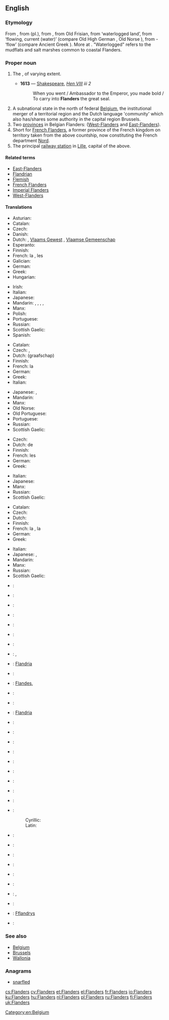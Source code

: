 ==English==
{{wikipedia|Flanders}}

===Etymology===
From {{etyl|fr}} {{term|Flandres|lang=fr}}, from {{etyl|nl}} {{term|Vlaanderen|lang=nl}} (pl.), from {{etyl|dum}} {{term|Vlander|lang=dum}}, from Old Frisian, from {{etyl|gem-pro|en}} {{recons|flaumdra|lang=gem-pro}} ‘waterlogged land’, from {{recons|flaumaz|lang=gem-pro}} ‘flowing, current (water)’ (compare Old High German {{term|weraltfloum|lang=goh||transitoriness of life}}, Old Norse {{term|flaumr|lang=non||eddy}}), from {{etyl|ine-pro|en}} {{recons|plow-m|lang=ine-pro}}- ‘flow’ (compare Ancient Greek {{term||plŷma|dishwater, washing water}}). More at {{l|en|flow}}. "Waterlogged" refers to the mudflats and salt marshes common to coastal Flanders.

===Proper noun===
{{en-proper noun}}

# {{historical}} The {{w|Flanders (county)|Countship of Flanders}}, of varying extent.
#* '''1613''' — [[Shakespeare]], ''[http://en.wikisource.org/wiki/The_Life_of_King_Henry_the_Eighth Hen VIII] iii 2''
#*: When you went / Ambassador to the Emperor, you made bold / To carry into '''Flanders''' the great seal.
# A subnational state in the north of federal [[Belgium]], the institutional merger of a territorial region and the Dutch language 'community' which also has/shares some authority in the capital region Brussels.
# Two [[province]]s in Belgian Flanders: ([[West-Flanders]] and [[East-Flanders]]).
# Short for [[French Flanders]], a former province of the French kingdom on territory taken from the above countship, now constituting the French department [[Nord]].
# The principal [[railway station]] in [[Lille]], capital of the above.

====Related terms====
* [[East-Flanders]]
* [[Flandrian]]
* [[Flemish]]
* [[French Flanders]]
* [[Imperial Flanders]]
* [[West-Flanders]]

====Translations====
{{trans-top|subnational state in the north of federal Belgium}}
* Asturian: {{t-|ast|Flandes}}
* Catalan: {{t-|ca|Flandes|m}}
* Czech: {{t+|cs|Vlámsko|n}}
* Danish: {{t|da|Flandern}}
* Dutch: {{t+|nl|Vlaanderen|n}}, [[Vlaams Gewest]] {{n}}, [[Vlaamse Gemeenschap]]
* Esperanto: {{t-|eo|Flandrio}}
* Finnish: {{t-|fi|Flanderi}}
* French: la {{t+|fr|Flandre|f}}, les {{t-|fr|Flandres|f|p}}
* Galician: {{t-|gl|Flandres}}
* German: {{t+|de|Flandern|n}}
* Greek: {{t+|el|Φλάνδρα|f|tr=Flándra}}
* Hungarian: {{t+|hu|Flandria}}
{{trans-mid}}
* Irish: {{t-|ga|Flóndras|m|xs=Irish}}
* Italian: {{t-|it|Fiandre}}
* Japanese: {{t-|ja|フランデレン地域|tr=furanderen chiiki}}
* Mandarin: {{zh-tsp|佛蘭德區|佛兰德区|Fólándé Qū}}, {{zh-tsp|法蘭德斯區|法兰德斯区|Fălándésī Qū}}, {{zh-tsp|法蘭德斯|法兰德斯|Fălándésī}}, {{zh-tsp|佛蘭德|佛兰德|Fólándé}}, {{zh-tsp|弗蘭德|弗兰德|Fúlándé}}
* Manx: {{t-|gv|Flandyryn|alt=Yn Flandyryn|xs=Manx}}
* Polish: {{t+|pl|Flandria|f}}
* Portuguese: {{t-|pt|Flandres}}
* Russian: {{t+|ru|Фландрия|f|tr=Flándrija}}
* Scottish Gaelic: {{t-|gd|Flannras|m|xs=Scottish Gaelic}}
* Spanish: {{t+|es|Flandes}}
{{trans-bottom}}

{{trans-top|historical county}}
* Catalan: {{t-|ca|Flandes|m}}
* Czech: {{t+|cs|Vlámsko|n}}, {{t-|cs|Flandry|f|p}}
* Dutch: (graafschap) {{t+|nl|Vlaanderen|n}}
* Finnish: {{t-|fi|Flanderi}}
* French: la {{t+|fr|Flandre|f}}
* German: {{t+|de|Flandern|n}}
* Greek: {{t+|el|Φλάνδρα|f|tr=Flándra}}
* Italian: {{t-|it|Fiandre}}
{{trans-mid}}
* Japanese: {{t-|ja|フランドル|tr=furandoru}}, {{t-|ja|フランダース|tr=furandāsu}}
* Mandarin: {{zh-tsp|佛蘭德伯國|佛兰德伯国|Fólándé Bóguó}}
* Manx: {{t-|gv|Flandyryn|alt=Yn Flandyryn|xs=Manx}}
* Old Norse: {{tø|non|Flæmingjaland|n}}
* Old Portuguese: {{tø|roa-ptg|Frandes}}
* Portuguese: {{t-|pt|Flandres}}
* Russian: {{t+|ru|Фландрия|f|tr=Flándrija}}
* Scottish Gaelic: {{t-|gd|Flannras|m|xs=Scottish Gaelic}}
{{trans-bottom}}

{{trans-top|two provinces in Belgium}}
* Czech: {{t-|cs|Flandry|f|p}}
* Dutch: de {{t-|nl|Vlaanders|p}}
* Finnish: {{t-|fi|Flanderi}}
* French: les {{t-|fr|Flandres|f|p}}
* German: {{t+|de|Flandern|p}}
* Greek: {{t+|el|Φλάνδρα|f|tr=Flándra}}
{{trans-mid}}
* Italian: {{t-|it|Fiandre}}
* Japanese: {{t-|ja|フランデレン州|tr=furanderen shū}}
* Manx: {{t-|gv|Flandyryn|alt=Yn Flandyryn|xs=Manx}}
* Russian: {{t+|ru|Фландрия|f|tr=Flándrija}}
* Scottish Gaelic: {{t-|gd|Flannras|m|xs=Scottish Gaelic}}
{{trans-bottom}}

{{trans-top|former province and region of northern France}}
* Catalan: {{t-|ca|Flandes francès|m}}
* Czech: {{t-|cs|Flandry|f|p}}
* Dutch: {{t-|nl|Frans-Vlaanderen|n}}
* Finnish: {{t-|fi|Flanderi}}
* French: la {{t+|fr|Flandre|f}}, la {{t-|fr|Flandre française|f}}
* German: {{t+|de|Flandern|n}}
* Greek: {{t+|el|Φλάνδρα|f|tr=Flándra}}
{{trans-mid}}
* Italian: {{t-|it|Fiandre}}
* Japanese: {{t-|ja|フランドル|tr=furandoru}}, {{t-|ja|フランドル・フランセーズ|tr=furandoru furansēzu}}
* Mandarin: {{zh-tsp|佛蘭德|佛兰德|Fólándé}}
* Manx: {{t-|gv|Flandyryn|alt=Yn Flandyryn|xs=Manx}}
* Russian: {{t+|ru|Фландрия|f|tr=Flándrija}}
* Scottish Gaelic: {{t-|gd|Flannras|m|xs=Scottish Gaelic}}
{{trans-bottom}}

{{checktrans-top}}
* {{ttbc|af}}: {{t-|af|Vlaandere|xs=Afrikaans}}
* {{ttbc|eu}}: {{t-|eu|Flandria|xs=Basque}}
* {{ttbc|br}}: {{t-|br|Flandrez|xs=Breton}}
* {{ttbc|bg}}: {{t-|bg|Фламандия|f}}
* {{ttbc|co}}: {{t-|co|Fiandria|xs=Corsican}}
* {{ttbc|da}}: {{t-|da|Flandern}}
* {{ttbc|nds-nl}}: {{tø|nds-nl|Vlaonderen}}
* {{ttbc|eo}}: {{t-|eo|Flandrio|xs=Esperanto}}, {{t-|eo|Flandrujo|xs=Esperanto}}
* {{ttbc|et}}: [[Flandria]]
* {{ttbc|vls}}: {{tø|vls|Vloandern}}
* {{ttbc|gl}}: [[Flandes]], {{t-|gl|Flandres|xs=Galician}}
* {{ttbc|he}}: {{t-|he|פלנדריה}}
* {{ttbc|is}}: {{t-|is|Flæmingjaland}}
* {{ttbc|io}}: [[Flandria]]
* {{ttbc|id}}: {{t-|id|Flandria|xs=Indonesian}}
* {{ttbc|ko}}: {{t-|ko|플란데런|sc=Hang}}
* {{ttbc|la}}: {{t-|la|Flandria|f}}
* {{ttbc|lv}}: {{t-|lv|Flandrija|xs=Latvian}}
* {{ttbc|lt}}: {{t-|lt|Flandrija|xs=Lithuanian}}
{{trans-mid}}
* {{ttbc|no}}: {{t-|no|Flandern}}
* {{ttbc|oc}}: {{t-|oc|Flandra|xs=Occitan}}
* {{ttbc|pt}}: {{t-|pt|Flandres}}
* {{ttbc|ro}}: {{t-|ro|Flandra}}
* {{ttbc|sh}}:
*: Cyrillic: {{t|sh|Фландрија|sc=Cyrl}}
*: Latin: {{t|sh|Flandrija}}
* {{ttbc|sk}}: {{t-|sk|Flámsko}}
* {{ttbc|sl}}: {{t-|sl|Flandrija}}
* {{ttbc|es}}: {{t+|es|Flandes|m}}
* {{ttbc|sv}}: {{t-|sv|Flandern}}
* {{ttbc|tr}}: {{t-|tr|Flaman Ovası}}
* {{ttbc|uk}}: {{t-|uk|Фландрія|f|xs=Ukrainian}}
* {{ttbc|vi}}: {{t-|vi|Flăng-drơ|xs=Vietnamese}}, {{t-|vi|xứ Flăng-drơ|xs=Vietnamese}}
* {{ttbc|wa}}: {{t-|wa|Flande|xs=Walloon}}
* {{ttbc|cy}}: [[Fflandrys]]
* {{ttbc|fy}}: {{t-|fy|Flaanderen|xs=West Frisian}}
{{trans-bottom}}

===See also===
* [[Belgium]]
* [[Brussels]]
* [[Wallonia]]

===Anagrams===
* [[snarfled#English|snarfled]]

[[Category:en:Belgium]]

[[cs:Flanders]]
[[cy:Flanders]]
[[et:Flanders]]
[[el:Flanders]]
[[fr:Flanders]]
[[io:Flanders]]
[[ku:Flanders]]
[[hu:Flanders]]
[[nl:Flanders]]
[[pl:Flanders]]
[[ru:Flanders]]
[[fi:Flanders]]
[[uk:Flanders]]